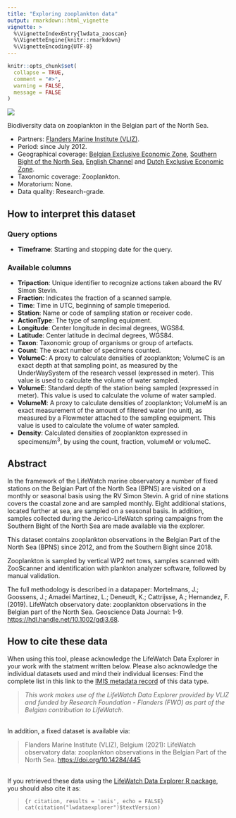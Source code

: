 ```yaml
---
title: "Exploring zooplankton data"
output: rmarkdown::html_vignette
vignette: >
  %\VignetteIndexEntry{lwdata_zooscan}
  %\VignetteEngine{knitr::rmarkdown}
  %\VignetteEncoding{UTF-8}
---
```


```r
knitr::opts_chunk$set(
  collapse = TRUE,
  comment = "#>",
  warning = FALSE,
  message = FALSE
)
```

<!-- Insert image -->
<img src='http://www.lifewatch.be/code/images/lwde_zoo.png' class='rightimg'  />

<!-- Describe datatype in one or two sentences. -->
Biodiversity data on zooplankton in the Belgian part of the North Sea.

- Partners: [Flanders Marine Institute (VLIZ)](https://www.vliz.be/en/imis?module=institute&insid=36).
- Period: since July 2012.
- Geographical coverage: [Belgian Exclusive Economic Zone](https://www.marineregions.org/gazetteer.php?p=details&id=3293), [Southern Bight of the North Sea](https://marineregions.org/gazetteer.php?p=details&id=2399), [English Channel](https://marineregions.org/gazetteer.php?p=details&id=2389) and [Dutch Exclusive Economic Zone](https://marineregions.org/gazetteer.php?p=details&id=5668).
- Taxonomic coverage: Zooplankton.
- Moratorium: None.
- Data quality: Research-grade.
 
## How to interpret this dataset
 
### Query options
* **Timeframe**: Starting and stopping date for the query.
 
### Available columns
* **Tripaction**: Unique identifier to recognize actions taken aboard the RV Simon Stevin.
* **Fraction**: Indicates the fraction of a scanned sample.
* **Time**: Time in UTC, beginning of sample timeperiod.
* **Station**: Name or code of sampling station or receiver code.
* **ActionType**: The type of sampling equipment.
* **Longitude**: Center longitude in decimal degrees, WGS84.
* **Latitude**: Center latitude in decimal degrees, WGS84.
* **Taxon**: Taxonomic group of organisms or group of artefacts.
* **Count**: The exact number of specimens counted.
* **VolumeC**: A proxy to calculate densities of zooplankton; VolumeC is an exact depth at that sampling point, as measured by the UnderWaySystem of the research vessel (expressed in meter). This value is used to calculate the volume of water sampled.
* **VolumeE**: Standard depth of the station being sampled (expressed in meter). This value is used to calculate the volume of water sampled.
* **VolumeM**: A proxy to calculate densities of zooplankton; VolumeM is an exact measurement of the amount of filtered water (no unit), as measured by a Flowmeter attached to the sampling equipment. This value is used to calculate the volume of water sampled.
* **Density**: Calculated densities of zooplankton expressed in specimens/m<sup>3</sup>, by using the count, fraction, volumeM or volumeC.

## Abstract

In the framework of the LifeWatch marine  observatory a number of fixed stations on the Belgian Part of the North  Sea (BPNS) are visited on a monthly or seasonal basis using the RV Simon Stevin. A grid of nine stations covers the coastal zone and are sampled monthly. Eight additional stations, located further at sea, are sampled on a seasonal basis. In addition, samples collected during the  Jerico-LifeWatch spring campaigns from the Southern Bight of the North Sea are made available via the explorer. 

This dataset contains  zooplankton observations in the Belgian Part of the North Sea (BPNS)  since 2012, and from the Southern Bight since 2018.  

Zooplankton is  sampled by vertical WP2 net tows, samples scanned with ZooScanner and  identification with plankton analyzer software, followed by manual validation.

The full methodology is described in a datapaper:  Mortelmans, J.; Goossens, J.; Amadei Martínez, L.; Deneudt, K.;  Cattrijsse, A.; Hernandez, F. (2019). LifeWatch observatory date:  zooplankton observations in the Belgian part of the North Sea.  Geoscience Data Journal: 1-9. [https://hdl.handle.net/10.1002/gdj3.68](https://hdl.handle.net/10.1002/gdj3.68).

## How to cite these data

When using this tool, please acknowledge the LifeWatch Data Explorer in your work with the statment written below. Please also acknowledge the individual datasets used and mind their individual licenses: Find the complete list in this link to the [IMIS metadata record](https://www.vliz.be/en/imis?module=dataset&dasid=4687) of this data type.

> _This work makes use of the LifeWatch Data Explorer provided by VLIZ and funded by Research Foundation - Flanders (FWO) as part of the Belgian contribution to LifeWatch._

</br>
In addition, a fixed dataset is available via: 

> Flanders Marine Institute (VLIZ), Belgium (2021): LifeWatch observatory data: zooplankton observations in the Belgian Part of the North Sea. [https://doi.org/10.14284/445](https://doi.org/10.14284/445)

</br>
If you retrieved these data using the [LifeWatch Data Explorer R package](https://github.com/lifewatch/lwdataexplorer/), you should also cite it as: 

> ```{r citation, results = 'asis', echo = FALSE}
cat(citation("lwdataexplorer")$textVersion)
```
